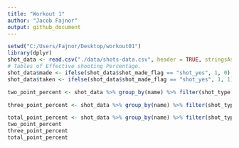 ```yaml
---
title: "Workout 1"
author: "Jacob Fajnor"
output: github_document
---
```

```r
setwd("C:/Users/Fajnor/Desktop/workout01")
library(dplyr)
shot_data <- read.csv("./data/shots-data.csv", header = TRUE, stringsAsFactors = FALSE)
# Tables of Effective shooting Percentage.
shot_data$made <- ifelse(shot_data$shot_made_flag == "shot_yes", 1, 0)
shot_data$taken <- ifelse(shot_data$shot_made_flag == "shot_yes", 1, 1)

two_point_percent <- shot_data %>% group_by(name) %>% filter(shot_type == "2PT Field Goal") %>% summarize(total = sum(taken), made = sum(made), perc_made = (sum(made)/sum(taken))*100)

three_point_percent <- shot_data %>% group_by(name) %>% filter(shot_type == "3PT Field Goal") %>% summarize(total = sum(taken), made = sum(made), perc_made = (sum(made)/sum(taken))*100)

total_point_percent <- shot_data %>% group_by(name) %>% filter(shot_type == "2PT Field Goal" | shot_type == "3PT Field Goal") %>% summarize(total = sum(taken), made = sum(made), perc_made = (sum(made)/sum(taken))*100)
two_point_percent
three_point_percent
total_point_percent
```